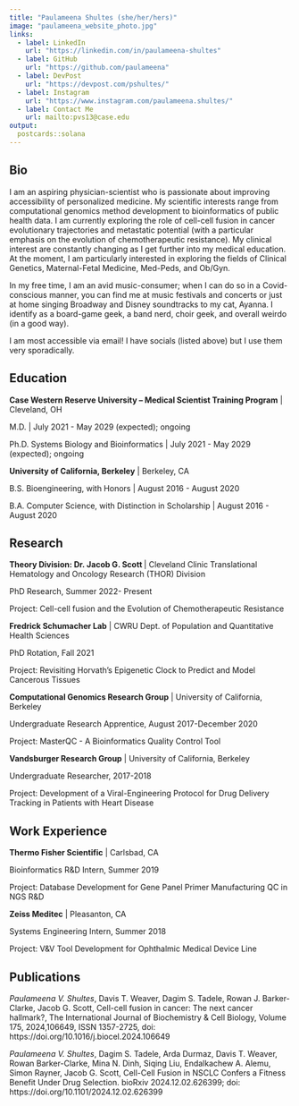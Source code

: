 ```yaml
---
title: "Paulameena Shultes (she/her/hers)"
image: "paulameena_website_photo.jpg"
links:
  - label: LinkedIn
    url: "https://linkedin.com/in/paulameena-shultes"
  - label: GitHub
    url: "https://github.com/paulameena"
  - label: DevPost
    url: "https://devpost.com/pshultes/"
  - label: Instagram
    url: "https://www.instagram.com/paulameena.shultes/"
  - label: Contact Me
    url: mailto:pvs13@case.edu
output:
  postcards::solana
---
```

 
## Bio

I am an aspiring physician-scientist who is passionate about improving 
accessibility of personalized medicine. My scientific interests range from computational
genomics method development to bioinformatics of public health data. I am currently exploring 
the role of cell-cell fusion in cancer evolutionary trajectories and metastatic potential 
(with a particular emphasis on the evolution of chemotherapeutic resistance).
My clinical interest are constantly changing as I  get further into my medical education. 
At the moment, I am particularly interested in exploring the fields of Clinical Genetics,
Maternal-Fetal Medicine, Med-Peds,  and Ob/Gyn. 

In my free time, I am an avid music-consumer; when I can do so in a Covid-conscious
manner, you can find me at music festivals and concerts or just at home singing
Broadway and Disney soundtracks to my cat, Ayanna. I identify as a board-game geek, a band nerd, choir
geek, and overall weirdo (in a good way). 

I am most accessible via email! I have socials (listed above) but I use them very sporadically.


## Education


**Case Western Reserve University -- Medical Scientist Training Program** | Cleveland, OH

M.D. | July 2021 - May 2029 (expected); ongoing

Ph.D. Systems Biology and Bioinformatics | July 2021 - May 2029 (expected); ongoing

**University of California, Berkeley** | Berkeley, CA

B.S. Bioengineering, with Honors | August 2016 - August 2020

B.A. Computer Science, with Distinction in Scholarship | August 2016 - August 2020



## Research

**Theory Division: Dr. Jacob G. Scott ** | Cleveland Clinic Translational Hematology and Oncology Research (THOR) Division

PhD Research, Summer 2022- Present

Project: Cell-cell fusion and the Evolution of Chemotherapeutic Resistance


**Fredrick Schumacher Lab** | CWRU Dept. of Population and Quantitative Health Sciences

PhD Rotation, Fall 2021

Project: Revisiting Horvath's Epigenetic Clock to Predict and Model Cancerous Tissues

**Computational Genomics Research Group** | University of California, Berkeley 

Undergraduate Research Apprentice, August 2017-December 2020

Project: MasterQC - A Bioinformatics Quality Control Tool

**Vandsburger Research Group** | University of California, Berkeley 

Undergraduate Researcher, 2017-2018

Project: Development of a Viral-Engineering Protocol for Drug Delivery Tracking in Patients with Heart Disease



## Work Experience 


**Thermo Fisher Scientific** | Carlsbad, CA 

Bioinformatics R&D Intern, Summer 2019

Project: Database Development for Gene Panel Primer Manufacturing QC in NGS R&D

**Zeiss Meditec** | Pleasanton, CA 

Systems Engineering Intern, Summer 2018

Project: V&V Tool Development for Ophthalmic Medical Device Line



## Publications

*Paulameena V. Shultes*, Davis T. Weaver, Dagim S. Tadele, Rowan J. Barker-Clarke, Jacob G. Scott,
Cell-cell fusion in cancer: The next cancer hallmark?, The International Journal of Biochemistry & Cell Biology, Volume 175, 2024,106649, ISSN 1357-2725, doi: https://doi.org/10.1016/j.biocel.2024.106649 

*Paulameena V. Shultes*, Dagim S. Tadele, Arda Durmaz, Davis T. Weaver, Rowan Barker-Clarke, Mina N. Dinh, Siqing Liu, Endalkachew A. Alemu, Simon Rayner, Jacob G. Scott, Cell-Cell Fusion in NSCLC Confers a Fitness Benefit Under Drug Selection. bioRxiv 2024.12.02.626399; doi: https://doi.org/10.1101/2024.12.02.626399







